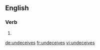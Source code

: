 
==English==

===Verb===
{{head|en|verb form}}

# {{en-third-person singular of|undeceive}}

[[de:undeceives]]
[[fr:undeceives]]
[[vi:undeceives]]